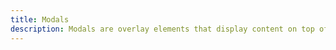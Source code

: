 ```yaml
---
title: Modals
description: Modals are overlay elements that display content on top of the main interface. They are commonly used for alerts, confirmations, and additional information without navigating away from the current page.
---
```



<div className="grid gap-5 md:grid-cols-2 xl:grid-cols-3">
  <DrawerCodePreview
    name="toc-dialog"
    responsive
    code={(await extractSourceCode("toc-dialog")).code}
    lang="tsx"
    classNameComponentContainer="p-16 pt-24"
  />
  <DrawerCodePreview
    name="delete-project"
    responsive
    code={(await extractSourceCode("delete-project")).code}
    lang="tsx"
    classNameComponentContainer="p-16 pt-24"
  />
  <DrawerCodePreview
    name="signup-modal"
    responsive
    code={(await extractSourceCode("signup-modal")).code}
    lang="tsx"
    classNameComponentContainer="p-16 pt-24"
  />
  <DrawerCodePreview
    name="signin-modal"
    responsive
    code={(await extractSourceCode("signin-modal")).code}
    lang="tsx"
    classNameComponentContainer="p-16 pt-24"
  />
</div>